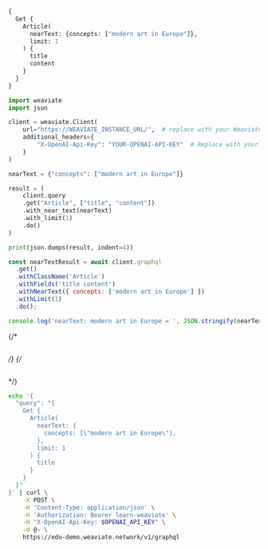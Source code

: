 
<Tabs groupId="languages">
<TabItem value="graphql" label="GraphQL">

```graphql
{
  Get {
    Article(
      nearText: {concepts: ["modern art in Europe"]},
      limit: 1
    ) {
      title
      content
    }
  }
}
```

</TabItem>
<TabItem value="py" label="Python">

```python
import weaviate
import json

client = weaviate.Client(
    url="https://WEAVIATE_INSTANCE_URL/",  # replace with your Weaviate endpoint
    additional_headers={
        "X-OpenAI-Api-Key": "YOUR-OPENAI-API-KEY"  # Replace with your API key
    }
)

nearText = {"concepts": ["modern art in Europe"]}

result = (
    client.query
    .get("Article", ["title", "content"])
    .with_near_text(nearText)
    .with_limit(1)
    .do()
)

print(json.dumps(result, indent=4))
```

</TabItem>
<TabItem value="js" label="JavaScript/TypeScript">

```js
const nearTextResult = await client.graphql
  .get()
  .withClassName('Article')
  .withFields('title content')
  .withNearText({ concepts: ['modern art in Europe'] })
  .withLimit(1)
  .do();

console.log('nearText: modern art in Europe = ', JSON.stringify(nearTextResult.data['Get']['Article'], null, 2));
```

</TabItem>
{/* <TabItem value="go" label="Go">

```go

```

</TabItem> */}
{/* <TabItem value="java" label="Java">

```java

```

</TabItem> */}
<TabItem value="curl" label="Curl">

```bash
echo '{
  "query": "{
    Get {
      Article(
        nearText: {
          concepts: [\"modern art in Europe\"],
        },
        limit: 1
      ) {
        title
      }
    }
  }"
}' | curl \
    -X POST \
    -H 'Content-Type: application/json' \
    -H 'Authorization: Bearer learn-weaviate' \
    -H "X-OpenAI-Api-Key: $OPENAI_API_KEY" \
    -d @- \
    https://edu-demo.weaviate.network/v1/graphql
```

</TabItem>
</Tabs>
